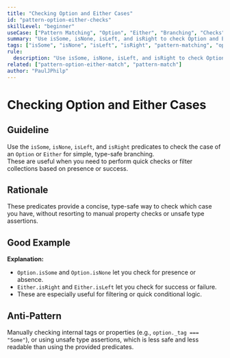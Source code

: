 ```yaml
---
title: "Checking Option and Either Cases"
id: "pattern-option-either-checks"
skillLevel: "beginner"
useCase: ["Pattern Matching", "Option", "Either", "Branching", "Checks"]
summary: "Use isSome, isNone, isLeft, and isRight to check Option and Either cases for simple, type-safe branching."
tags: ["isSome", "isNone", "isLeft", "isRight", "pattern-matching", "option", "either", "checks"]
rule:
  description: "Use isSome, isNone, isLeft, and isRight to check Option and Either cases for simple, type-safe conditional logic."
related: ["pattern-option-either-match", "pattern-match"]
author: "PaulJPhilp"
---
```


# Checking Option and Either Cases

## Guideline

Use the `isSome`, `isNone`, `isLeft`, and `isRight` predicates to check the case of an `Option` or `Either` for simple, type-safe branching.  
These are useful when you need to perform quick checks or filter collections based on presence or success.

## Rationale

These predicates provide a concise, type-safe way to check which case you have, without resorting to manual property checks or unsafe type assertions.

## Good Example

<Example path="./src/pattern-option-either-checks.ts" />

**Explanation:**  
- `Option.isSome` and `Option.isNone` let you check for presence or absence.
- `Either.isRight` and `Either.isLeft` let you check for success or failure.
- These are especially useful for filtering or quick conditional logic.

## Anti-Pattern

Manually checking internal tags or properties (e.g., `option._tag === "Some"`), or using unsafe type assertions, which is less safe and less readable than using the provided predicates.